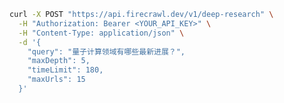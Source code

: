 ```bash cURL
curl -X POST "https://api.firecrawl.dev/v1/deep-research" \
  -H "Authorization: Bearer <YOUR_API_KEY>" \
  -H "Content-Type: application/json" \
  -d '{
    "query": "量子计算领域有哪些最新进展？",
    "maxDepth": 5,
    "timeLimit": 180,
    "maxUrls": 15
  }'
```
